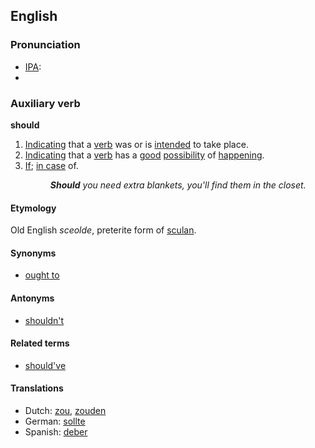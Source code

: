 ==English==

{{rank|now|then|A|80|should|can|made|did}}

===Pronunciation===
*[[IPA]]: {{IPAchar|/&#643;ʊd/}}
*{{audio|en-us-should.ogg|Audio (US)}}

=== Auxiliary verb ===
'''should'''

#[[Indicate|Indicating]] that a [[verb]] was or is [[intend]]ed to take place.
#[[Indicate|Indicating]] that a [[verb]] has a [[good]] [[possibility]] of [[happen]]ing.
#[[If]]; [[in case]] of.
#:'''''Should''' you need extra blankets, you'll find them in the closet.''

====Etymology====
Old English ''sceolde'', preterite form of [[sculan]].

====Synonyms====
*[[ought to]]

====Antonyms====
*[[shouldn't]]

====Related terms====
*[[should've]]

====Translations====
*Dutch: [[zou]], [[zouden]]
*German: [[sollte]]
*Spanish: [[deber]]